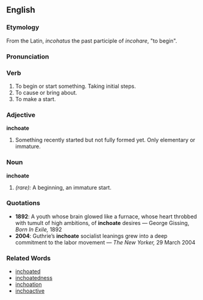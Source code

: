 ==English==

===Etymology===
From the Latin, ''incohatus'' the past participle of ''incohare'', "to begin". 

===Pronunciation===
{{rfap}}

===Verb===
{{en-infl-reg-other-e|inchoat|e}}
# To begin or start something.  Taking initial steps.
# To cause or bring about.
# To make a start.

===Adjective===
'''inchoate'''
# Something recently started but not fully formed yet.  Only elementary or immature. 

===Noun===
'''inchoate'''
# ''(rare):'' A beginning, an immature start.

===Quotations===
*'''1892''': A youth whose brain glowed like a furnace, whose heart throbbed with tumult of high ambitions, of '''inchoate''' desires &mdash; George Gissing, ''Born In Exile,'' 1892
*'''2004''': Guthrie’s '''inchoate''' socialist leanings grew into a deep commitment to the labor movement &mdash; ''The New Yorker,'' 29 March 2004

===Related Words===
*[[inchoated]]
*[[inchoatedness]]
*[[inchoation]]
*[[inchoactive]]